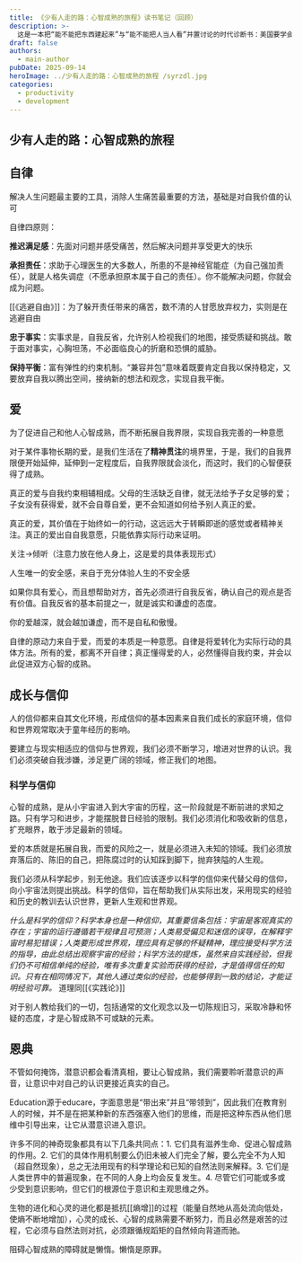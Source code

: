 ```yaml
---
title: 《少有人走的路：心智成熟的旅程》读书笔记（回顾）
description: >-
  这是一本把“能不能把东西建起来”与“能不能把人当人看”并置讨论的时代诊断书：美国要学会更像工程师，中国要学会更像律师。
draft: false
authors:
  - main-author
pubDate: 2025-09-14
heroImage: ../少有人走的路：心智成熟的旅程 /syrzdl.jpg
categories:
  - productivity
  - development
---
```


## 少有人走的路：心智成熟的旅程

## 自律

解决人生问题最主要的工具，消除人生痛苦最重要的方法，基础是对自我价值的认可
           
自律四原则：

**推迟满足感**：先面对问题并感受痛苦，然后解决问题并享受更大的快乐

**承担责任**：求助于心理医生的大多数人，所患的不是神经官能症（为自己强加责任），就是人格失调症（不愿承担原本属于自己的责任）。你不能解决问题，你就会成为问题。

[[《逃避自由》]]：为了躲开责任带来的痛苦，数不清的人甘愿放弃权力，实则是在逃避自由

**忠于事实**：实事求是，自我反省，允许别人检视我们的地图，接受质疑和挑战。敢于面对事实，心胸坦荡，不必面临良心的折磨和恐惧的威胁。

**保持平衡**：富有弹性的约束机制。“兼容并包”意味着既要肯定自我以保持稳定，又要放弃自我以腾出空间，接纳新的想法和观念，实现自我平衡。

## 爱

为了促进自己和他人心智成熟，而不断拓展自我界限，实现自我完善的一种意愿

对于某件事物长期的爱，是我们生活在了**精神贯注**的境界里，于是，我们的自我界限便开始延伸，延伸到一定程度后，自我界限就会淡化，而这时，我们的心智便获得了成熟。

真正的爱与自我约束相辅相成。父母的生活缺乏自律，就无法给予子女足够的爱；子女没有获得爱，就不会自尊自爱，更不会知道如何给予别人真正的爱。

真正的爱，其价值在于始终如一的行动，这远远大于转瞬即逝的感觉或者精神关注。真正的爱出自自我意愿，只能依靠实际行动来证明。

关注→倾听（注意力放在他人身上，这是爱的具体表现形式）

人生唯一的安全感，来自于充分体验人生的不安全感

如果你具有爱心，而且想帮助对方，首先必须进行自我反省，确认自己的观点是否有价值。自我反省的基本前提之一，就是诚实和谦虚的态度。

你的爱越深，就会越加谦虚，而不是自私和傲慢。

自律的原动力来自于爱，而爱的本质是一种意愿。自律是将爱转化为实际行动的具体方法。所有的爱，都离不开自律；真正懂得爱的人，必然懂得自我约束，并会以此促进双方心智的成熟。

## 成长与信仰

人的信仰都来自其文化环境，形成信仰的基本因素来自我们成长的家庭环境，信仰和世界观常取决于童年经历的影响。

要建立与现实相适应的信仰与世界观，我们必须不断学习，增进对世界的认识。我们必须突破自我涉嫌，涉足更广阔的领域，修正我们的地图。

### 科学与信仰

心智的成熟，是从小宇宙进入到大宇宙的历程，这一阶段就是不断前进的求知之路。只有学习和进步，才能摆脱昔日经验的限制。我们必须消化和吸收新的信息，扩充眼界，敢于涉足最新的领域。

爱的本质就是拓展自我，而爱的风险之一，就是必须进入未知的领域。我们必须放弃落后的、陈旧的自己，把陈腐过时的认知踩到脚下，抛弃狭隘的人生观。

我们必须从科学起步，别无他途。我们应该逐步以科学的信仰来代替父母的信仰，向小宇宙法则提出挑战。科学的信仰，旨在帮助我们从实际出发，采用现实的经验和历史的教训去认识世界，更新人生观和世界观。

*什么是科学的信仰？科学本身也是一种信仰，其重要信条包括：宇宙是客观真实的存在；宇宙的运行遵循若干规律且可预测；人类易受偏见和迷信的误导，在解释宇宙时易犯错误；人类要形成世界观，理应具有足够的怀疑精神，理应接受科学方法的指导，由此总结出观察宇宙的经验；科学方法的提炼，虽然来自实践经验，但我们仍不可相信单纯的经验，唯有多次重复实验而获得的经验，才是值得信任的知识。只有在相同情况下，其他人通过类似的经验，也能够得到一致的结论，才能证明经验可靠。* 道理同[[《实践论》]]

对于别人教给我们的一切，包括通常的文化观念以及一切陈规旧习，采取冷静和怀疑的态度，才是心智成熟不可或缺的元素。

## 恩典

不管如何掩饰，潜意识都会看清真相，要让心智成熟，我们需要聆听潜意识的声音，让意识中对自己的认识更接近真实的自己。

Education源于educare，字面意思是“带出来”并且“带领到”，因此我们在教育别人的时候，并不是在把某种新的东西强塞入他们的思维，而是把这种东西从他们思维中引导出来，让它从潜意识进入意识。

许多不同的神奇现象都具有以下几条共同点：1. 它们具有滋养生命、促进心智成熟的作用。2. 它们的具体作用机制要么仍旧未被人们完全了解，要么完全不为人知（超自然现象），总之无法用现有的科学理论和已知的自然法则来解释。3. 它们是人类世界中的普遍现象，在不同的人身上均会反复发生。4. 尽管它们可能或多或少受到意识影响，但它们的根源位于意识和主观思维之外。

生物的进化和心灵的进化都是抵抗[[熵增]]的过程（能量自然地从高处流向低处，使熵不断地增加），心灵的成长、心智的成熟需要不断努力，而且必然是艰苦的过程，它必须与自然法则对抗，必须跟循规蹈矩的自然倾向背道而驰。

阻碍心智成熟的障碍就是懒惰。懒惰是原罪。